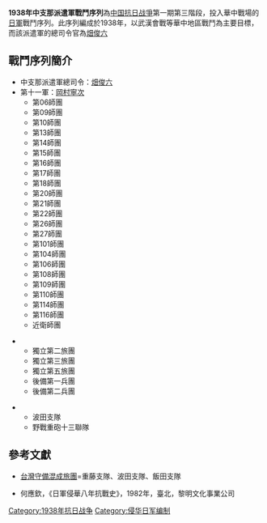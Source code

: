 '''1938年中支那派遣軍戰鬥序列'''為[[中国抗日战爭|中国抗日战爭]]第一期第三階段，投入華中戰場的[[日本军|日軍]]戰鬥序列。此序列編成於1938年，以武漢會戰等華中地區戰鬥為主要目標，而該派遣軍的總司令官為[[畑俊六|畑俊六]]
== 戰鬥序列簡介 ==
*中支那派遣軍總司令：[[畑俊六|畑俊六]]
*第十一軍：[[冈村宁次|岡村寧次]]
**第06師團
**第09師團
**第10師團
**第13師團
**第14師團
**第15師團
**第16師團
**第17師團
**第18師團
**第20師團
**第21師團
**第22師團
**第26師團
**第27師團
**第101師團
**第104師團
**第106師團
**第108師團
**第109師團
**第110師團
**第114師團
**第116師團
**近衛師團

**獨立第二旅團
**獨立第三旅團
**獨立第五旅團
**後備第一兵團
**後備第二兵團

**波田支隊
**野戰重砲十三聯隊

== 參考文獻 ==
*[[台灣守備混成旅團|台灣守備混成旅團]]=重藤支隊、波田支隊、飯田支隊

*何應欽，《日軍侵華八年抗戰史》，1982年，臺北，黎明文化事業公司 

{{抗日戰爭兩軍戰鬥序列}}

[[Category:1938年抗日战争|Category:1938年抗日战争]]
[[Category:侵华日军编制|Category:侵华日军编制]]